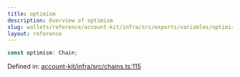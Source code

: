 ```yaml
---
title: optimism
description: Overview of optimism
slug: wallets/reference/account-kit/infra/src/exports/variables/optimism
layout: reference
---
```


```ts
const optimism: Chain;
```

Defined in: [account-kit/infra/src/chains.ts:115](https://github.com/alchemyplatform/aa-sdk/blob/5b9429f0f16dcd4ff822527b8de589e19e88faa7/account-kit/infra/src/chains.ts#L115)
